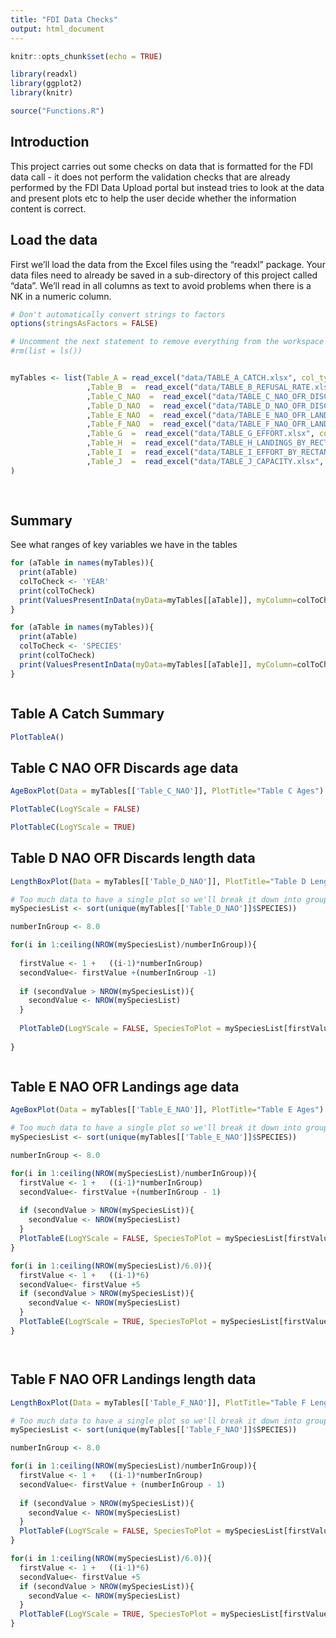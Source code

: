 ```yaml
---
title: "FDI Data Checks"
output: html_document
---
```


```r
knitr::opts_chunk$set(echo = TRUE)

library(readxl)
library(ggplot2)
library(knitr)

source("Functions.R")

```

## Introduction

This project carries out some checks on data that is formatted for the FDI data call  - it does not perform the validation checks that are already performed by the FDI Data Upload portal but instead tries to look at the data and present plots etc to help the user decide whether the information content is correct.

## Load the data

First we'll load the data from the Excel files using the "readxl" package.  Your data files need to already be saved in a sub-directory of this project called "data".  We'll read in all columns as text to avoid problems when there is a NK in a numeric column.

```r

# Don't automatically convert strings to factors
options(stringsAsFactors = FALSE)

# Uncomment the next statement to remove everything from the workspace and start with a clean environment
#rm(list = ls())


myTables <- list(Table_A = read_excel("data/TABLE_A_CATCH.xlsx", col_types = "text")
                 ,Table_B  =  read_excel("data/TABLE_B_REFUSAL_RATE.xlsx", col_types = "text")
                 ,Table_C_NAO  =  read_excel("data/TABLE_C_NAO_OFR_DISCARDS_AGE.xlsx", col_types = "text")
                 ,Table_D_NAO  =  read_excel("data/TABLE_D_NAO_OFR_DISCARDS_LENGTH.xlsx", col_types = "text")
                 ,Table_E_NAO  =  read_excel("data/TABLE_E_NAO_OFR_LANDINGS_AGE.xlsx", col_types = "text")
                 ,Table_F_NAO  =  read_excel("data/TABLE_F_NAO_OFR_LANDINGS_LENGTH.xlsx", col_types = "text")
                 ,Table_G  =  read_excel("data/TABLE_G_EFFORT.xlsx", col_types = "text")
                 ,Table_H  =  read_excel("data/TABLE_H_LANDINGS_BY_RECTANGLE.xlsx", col_types = "text")
                 ,Table_I  =  read_excel("data/TABLE_I_EFFORT_BY_RECTANGLE.xlsx", col_types = "text")
                 ,Table_J  =  read_excel("data/TABLE_J_CAPACITY.xlsx", col_types = "text")
)
                   
                   


```

## Summary

See what ranges of key variables we have in the tables


```r

for (aTable in names(myTables)){
  print(aTable)
  colToCheck <- 'YEAR'
  print(colToCheck)
  print(ValuesPresentInData(myData=myTables[[aTable]], myColumn=colToCheck))
}

for (aTable in names(myTables)){
  print(aTable)
  colToCheck <- 'SPECIES'
  print(colToCheck)
  print(ValuesPresentInData(myData=myTables[[aTable]], myColumn=colToCheck))
}



```

## Table A Catch Summary

```r

PlotTableA()


```



## Table C NAO OFR Discards age data


```r

AgeBoxPlot(Data = myTables[['Table_C_NAO']], PlotTitle="Table C Ages")

PlotTableC(LogYScale = FALSE)

PlotTableC(LogYScale = TRUE)


```

## Table D NAO OFR Discards length data

```r

LengthBoxPlot(Data = myTables[['Table_D_NAO']], PlotTitle="Table D Lengths")

# Too much data to have a single plot so we'll break it down into groups of species
mySpeciesList <- sort(unique(myTables[['Table_D_NAO']]$SPECIES))

numberInGroup <- 8.0

for(i in 1:ceiling(NROW(mySpeciesList)/numberInGroup)){
  
  firstValue <- 1 +   ((i-1)*numberInGroup) 
  secondValue<- firstValue +(numberInGroup -1)
  
  if (secondValue > NROW(mySpeciesList)){
    secondValue <- NROW(mySpeciesList)
  }
  
  PlotTableD(LogYScale = FALSE, SpeciesToPlot = mySpeciesList[firstValue:secondValue])
  
}



```

## Table E NAO OFR Landings age data


```r

AgeBoxPlot(Data = myTables[['Table_E_NAO']], PlotTitle="Table E Ages")

# Too much data to have a single plot so we'll break it down into groups of species
mySpeciesList <- sort(unique(myTables[['Table_E_NAO']]$SPECIES))

numberInGroup <- 8.0

for(i in 1:ceiling(NROW(mySpeciesList)/numberInGroup)){
  firstValue <- 1 +   ((i-1)*numberInGroup) 
  secondValue<- firstValue +(numberInGroup - 1)
  
  if (secondValue > NROW(mySpeciesList)){
    secondValue <- NROW(mySpeciesList)
  }
  PlotTableE(LogYScale = FALSE, SpeciesToPlot = mySpeciesList[firstValue:secondValue])
}

for(i in 1:ceiling(NROW(mySpeciesList)/6.0)){
  firstValue <- 1 +   ((i-1)*6) 
  secondValue<- firstValue +5
  if (secondValue > NROW(mySpeciesList)){
    secondValue <- NROW(mySpeciesList)
  }
  PlotTableE(LogYScale = TRUE, SpeciesToPlot = mySpeciesList[firstValue:secondValue])
}




```

## Table F NAO OFR Landings length data

```r

LengthBoxPlot(Data = myTables[['Table_F_NAO']], PlotTitle="Table F Lengths")

# Too much data to have a single plot so we'll break it down into groups of species
mySpeciesList <- sort(unique(myTables[['Table_F_NAO']]$SPECIES))

numberInGroup <- 8.0

for(i in 1:ceiling(NROW(mySpeciesList)/numberInGroup)){
  firstValue <- 1 +   ((i-1)*numberInGroup) 
  secondValue<- firstValue + (numberInGroup - 1)
  
  if (secondValue > NROW(mySpeciesList)){
    secondValue <- NROW(mySpeciesList)
  }
  PlotTableF(LogYScale = FALSE, SpeciesToPlot = mySpeciesList[firstValue:secondValue])
}

for(i in 1:ceiling(NROW(mySpeciesList)/6.0)){
  firstValue <- 1 +   ((i-1)*6) 
  secondValue<- firstValue +5
  if (secondValue > NROW(mySpeciesList)){
    secondValue <- NROW(mySpeciesList)
  }
  PlotTableF(LogYScale = TRUE, SpeciesToPlot = mySpeciesList[firstValue:secondValue])
}

```



